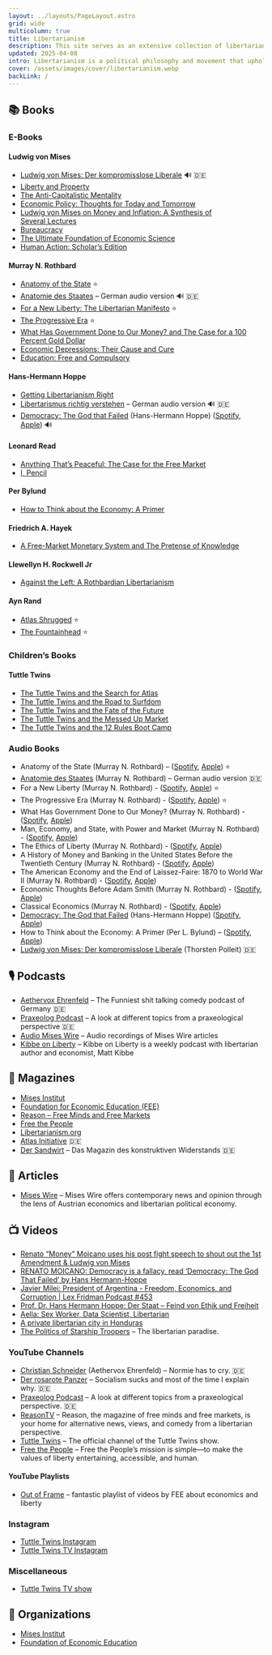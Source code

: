 ```yaml
---
layout: ../layouts/PageLayout.astro
grid: wide
multicolumn: true
title: Libertarianism
description: This site serves as an extensive collection of libertarian resources, featuring books, podcasts, magazines, videos, and organizations that explore libertarian philosophy and economic principles from various perspectives.
updated: 2025-04-08
intro: Libertarianism is a political philosophy and movement that upholds liberty as a core principle.
cover: /assets/images/cover/libertarianism.webp
backLink: /
---
```



## 📚 Books

### E-Books

#### Ludwig von Mises

- [Ludwig von Mises: Der kompromisslose Liberale](https://www.miseshoerbuch.de/) 🔊 🇩🇪
- [Liberty and Property](https://mises.org/library/book/liberty-and-property)
- [The Anti-Capitalistic Mentality](https://mises.org/library/book/anti-capitalistic-mentality)
- [Economic Policy: Thoughts for Today and Tomorrow](https://mises.org/library/book/economic-policy-thoughts-today-and-tomorrow)
- [Ludwig von Mises on Money and Inflation: A Synthesis of Several Lectures](https://mises.org/library/book/ludwig-von-mises-money-and-inflation)
- [Bureaucracy](https://mises.org/library/book/bureaucracy)
- [The Ultimate Foundation of Economic Science](https://mises.org/library/book/ultimate-foundation-economic-science)
- [Human Action: Scholar’s Edition](https://mises.org/library/book/human-action)

#### Murray N. Rothbard

- [Anatomy of the State](https://mises.org/library/book/anatomy-state) ⭐
- [Anatomie des Staates](https://www.youtube.com/watch?v=AcZVVXHj3qE) – German audio version 🔊 🇩🇪
- [For a New Liberty: The Libertarian Manifesto](https://mises.org/library/book/new-liberty-libertarian-manifesto) ⭐
- [The Progressive Era](https://mises.org/library/book/progressive-era) ⭐
- [What Has Government Done to Our Money? and The Case for a 100 Percent Gold Dollar](https://mises.org/library/book/what-has-government-done-our-money)
- [Economic Depressions: Their Cause and Cure](https://mises.org/library/book/economic-depressions-their-cause-and-cure)
- [Education: Free and Compulsory](https://mises.org/library/book/education-free-and-compulsory)

#### Hans-Hermann Hoppe

- [Getting Libertarianism Right](https://mises.org/library/book/getting-libertarianism-right)
- [Libertarismus richtig verstehen](https://www.youtube.com/watch?v=lu7jHXs9E8s) – German audio version 🔊 🇩🇪
- [Democracy: The God that Failed](https://mises.org/podcasts/democracy-god-failed) (Hans-Hermann Hoppe) ([Spotify](https://open.spotify.com/show/5wm3ZPaoXUSnjDrcukfTNF), [Apple](https://podcasts.apple.com/podcast/democracy-the-god-that-failed/id1695978909)) 🔊

#### Leonard Read

- [Anything That’s Peaceful: The Case for the Free Market](https://mises.org/library/book/anything-thats-peaceful)
- [I, Pencil](https://mises.org/podcasts/audio-essays/i-pencil)

#### Per Bylund

- [How to Think about the Economy: A Primer](https://mises.org/library/book/how-think-about-economy-primer)

#### Friedrich A. Hayek

- [A Free-Market Monetary System and The Pretense of Knowledge](https://mises.org/library/book/free-market-monetary-system-and-pretense-knowledge)

#### Llewellyn H. Rockwell Jr

- [Against the Left: A Rothbardian Libertarianism](https://mises.org/library/book/against-left)

#### Ayn Rand

- [Atlas Shrugged](https://www.goodreads.com/book/show/662.Atlas_Shrugged) ⭐
- [The Fountainhead](https://www.goodreads.com/book/show/2122.The_Fountainhead) ⭐

### Children’s Books

#### Tuttle Twins

- [The Tuttle Twins and the Search for Atlas](https://www.goodreads.com/book/show/36812244-the-tuttle-twins-and-the-search-for-atlas)
- [The Tuttle Twins and the Road to Surfdom](https://www.goodreads.com/book/show/33006285-the-tuttle-twins-and-the-road-to-surfdom)
- [The Tuttle Twins and the Fate of the Future](https://www.goodreads.com/book/show/42978100-the-tuttle-twins-and-the-fate-of-the-future)
- [The Tuttle Twins and the Messed Up Market](https://www.goodreads.com/book/show/53083886-the-tuttle-twins-and-the-messed-up-market)
- [The Tuttle Twins and the 12 Rules Boot Camp](https://www.goodreads.com/book/show/63113389-the-tuttle-twins-and-the-12-rules-boot-camp)

### Audio Books

- Anatomy of the State (Murray N. Rothbard) – ([Spotify](https://open.spotify.com/show/5dETbwt5PFAkunXX52vV5d), [Apple](https://podcasts.apple.com/podcast/anatomy-of-the-state/id543981713)) ⭐
- [Anatomie des Staates](https://www.youtube.com/watch?v=AcZVVXHj3qE) (Murray N. Rothbard) – German audio version 🇩🇪
- For a New Liberty (Murray N. Rothbard) - ([Spotify](https://open.spotify.com/show/6OUyg6BiaDdCCFBi1f6K4d), [Apple](https://podcasts.apple.com/podcast/for-a-new-liberty/id380694819)) ⭐
- The Progressive Era (Murray N. Rothbard) - ([Spotify](https://open.spotify.com/show/0tX2Fq3YNeSU7EHmepK0wy), [Apple](https://podcasts.apple.com/podcast/the-progressive-era/id1333215638)) ⭐
- What Has Government Done to Our Money? (Murray N. Rothbard) - ([Spotify](https://open.spotify.com/show/3lD6RPkMAj3ePvRKhSpwJu), [Apple](https://podcasts.apple.com/podcast/what-has-government-done-to-our-money/id380691194))
- Man, Economy, and State, with Power and Market (Murray N. Rothbard) - ([Spotify](https://open.spotify.com/show/707swo75e5hudLP6jfPbyH), [Apple](https://podcasts.apple.com/podcast/man-economy-and-state-with-power-and-market/id836688270))
- The Ethics of Liberty (Murray N. Rothbard) - ([Spotify](https://open.spotify.com/show/42mF47i1QC6xKChoDIYZCx), [Apple](https://podcasts.apple.com/podcast/the-ethics-of-liberty/id380694910))
- A History of Money and Banking in the United States Before the Twentieth Century (Murray N. Rothbard) - ([Spotify](https://open.spotify.com/show/5hBrdafRuk0zzWb9pL1Ukv), [Apple](https://podcasts.apple.com/podcast/a-history-of-money-and-banking-in-the/id380694396))
- The American Economy and the End of Laissez-Faire: 1870 to World War II (Murray N. Rothbard) - ([Spotify](https://open.spotify.com/show/71ljAZCvqVBLRS04oPqvpY), [Apple](https://podcasts.apple.com/podcast/the-american-economy-and-the-end-of-laissez-faire/id380678780))
- Economic Thoughts Before Adam Smith (Murray N. Rothbard) - ([Spotify](https://open.spotify.com/show/1QrifwnsbNGdIQvJ8h2F6Q), [Apple](https://podcasts.apple.com/podcast/economic-thought-before-adam-smith/id380692438))
- Classical Economics (Murray N. Rothbard) - ([Spotify](https://open.spotify.com/show/7eoX3UNk3LjmyUzzOCXaCf), [Apple](https://podcasts.apple.com/podcast/classical-economics/id380692540))
- [Democracy: The God that Failed](https://mises.org/podcasts/democracy-god-failed) (Hans-Hermann Hoppe) ([Spotify](https://open.spotify.com/show/5wm3ZPaoXUSnjDrcukfTNF), [Apple](https://podcasts.apple.com/podcast/democracy-the-god-that-failed/id1695978909))
- How to Think about the Economy: A Primer (Per L. Bylund) – ([Spotify](https://open.spotify.com/show/4JmIh77LMEptMIWkKAbsfK), [Apple](https://podcasts.apple.com/podcast/how-to-think-about-the-economy-a-primer/id1686445700))
- [Ludwig von Mises: Der kompromisslose Liberale](https://www.miseshoerbuch.de/) (Thorsten Polleit) 🇩🇪

## 🎙️ Podcasts

- [Aethervox Ehrenfeld](https://xsxm.de/) – The Funniest shit talking comedy podcast of Germany 🇩🇪
- [Praxeolog Podcast](https://www.youtube.com/@praxeologpodcast3210) – A look at different topics from a praxeological perspective 🇩🇪
- [Audio Mises Wire](https://mises.org/podcasts/audio-mises-wire) – Audio recordings of Mises Wire articles
- [Kibbe on Liberty](https://freethepeople.org/podcasts/kibbe-on-liberty/) – Kibbe on Liberty is a weekly podcast with libertarian author and economist, Matt Kibbe

## 📰 Magazines

- [Mises Institut](https://mises.org/)
- [Foundation for Economic Education (FEE)](https://fee.org/)
- [Reason – Free Minds and Free Markets](https://reason.com/)
- [Free the People](https://freethepeople.org/)
- [Libertarianism.org](https://www.libertarianism.org/)
- [Atlas Initiative](https://www.atlas-initiative.de/) 🇩🇪
- [Der Sandwirt](https://www.dersandwirt.de/) – Das Magazin des konstruktiven Widerstands 🇩🇪

## 📝 Articles

- [Mises Wire](https://mises.org/wire) – Mises Wire offers contemporary news and opinion through the lens of Austrian economics and libertarian political economy.

## 📺 Videos

- [Renato “Money” Moicano uses his post fight speech to shout out the 1st Amendment & Ludwig von Mises](https://x.com/LegendaryEnergy/status/1779299683455861196)
- [RENATO MOICANO: Democracy is a fallacy, read ‘Democracy: The God That Failed’ by Hans Hermann-Hoppe](https://x.com/MLiamMcCollum/status/1840162516992758077)
- [Javier Milei: President of Argentina - Freedom, Economics, and Corruption | Lex Fridman Podcast #453](https://www.youtube.com/watch?v=8NLzc9kobDk)
- [Prof. Dr. Hans Hermann Hoppe: Der Staat – Feind von Ethik und Freiheit](https://www.youtube.com/watch?v=fnRqtCbwTWg)
- [Aella: Sex Worker, Data Scientist, Libertarian](https://www.youtube.com/watch?v=oCYJprTC0Qo)
- [A private libertarian city in Honduras](https://www.youtube.com/watch?v=TwiE1dxGYNY)
- [The Politics of Starship Troopers](https://www.youtube.com/watch?v=kVpYvV0O7uI) – The libertarian paradise.

### YouTube Channels

- [Christian Schneider](https://www.youtube.com/@cdestroy) (Aethervox Ehrenfeld) – Normie has to cry. 🇩🇪
- [Der rosarote Panzer](https://www.youtube.com/@DerrosarotePanzer) – Socialism sucks and most of the time I explain why. 🇩🇪
- [Praxeolog Podcast](https://www.youtube.com/@praxeologpodcast3210) – A look at different topics from a praxeological perspective. 🇩🇪
- [ReasonTV](https://www.youtube.com/user/ReasonTV) – Reason, the magazine of free minds and free markets, is your home for alternative news, views, and comedy from a libertarian perspective.
- [Tuttle Twins](https://www.youtube.com/@TuttleTwins) – The official channel of the Tuttle Twins show.
- [Free the People](https://www.youtube.com/@freethepeople) – Free the People’s mission is simple—to make the values of liberty entertaining, accessible, and human.

#### YouTube Playlists

- [Out of Frame](https://www.youtube.com/playlist?list=PLa5yyWoUx0nXUeSpxDMqznYqIjjcgLKmc) – fantastic playlist of videos by FEE about economics and liberty

### Instagram

- [Tuttle Twins Instagram](https://www.instagram.com/tuttletwins/)
- [Tuttle Twins TV Instagram](https://www.instagram.com/tuttletwinstv/)

### Miscellaneous

- [Tuttle Twins TV show](https://www.tuttletwins.tv/)

## 🤝 Organizations

- [Mises Institut](https://mises.org/)
- [Foundation of Economic Education](https://fee.org/)
